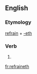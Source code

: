 ==English==

===Etymology===
[[refrain]] + [[-eth]]

===Verb===
{{infl|en|verb form}}

# {{archaic third-person singular of|refrain}}

[[fr:refraineth]]